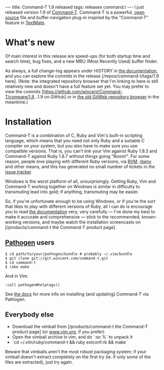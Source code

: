 ---
title: Command-T 1.9 released
tags: releases command.t
---
I just released version 1.9 of [[Command-T]]. Command-T is a powerful, [[open source]] file and buffer-navigation plug-in inspired by the "Command-T" feature in [[TextMate]].

= What's new =

Of main interest in this release are speed-ups (for both startup time and search time), bug fixes, and a new MRU (Most Recently Used) buffer finder.

As always, a full change-log appears under HISTORY in [http://git.wincent.com/command-t.git/blob_plain/1.9:/doc/command-t.txt the documentation], and you can explore the commits in the release [/repos/command-t/tags/1.9 here]. (Note: the integrated repository browser that I'm linking to here is still relatively new and doesn't have a full feature set yet. You may prefer to view the commits [https://github.com/wincent/Command-T/compare/1.8...1.9 on GitHub] or in [http://git.wincent.com/command-t.git/shortlog/refs/tags/1.9 the old GitWeb repository browser] in the meantime.)

= Installation =

Command-T is a combination of C, Ruby and Vim's built-in scripting language, which means that you need not only Ruby and a suitable C compiler on your system, but you also have to make sure you use compatible versions. That is, you can't link your Vim against Ruby 1.9.3 and Command-T against Ruby 1.8.7 without things going "Boom!". For some reason, people ''love'' playing with different Ruby versions, via [[RVM]], [[rbenv]] and other means, and this has generated no small number of tickets in the [[issue tracker]].

Windows is the worst platform of all, unsurprisingly. Getting Ruby, Vim and Command-T working together on Windows is similar in difficulty to transmuting lead into gold; if anything, transmuting may be easier.

So, if you're unfortunate enough to be using Windows, or if you're the sort that likes to play with different versions of Ruby, all I can do is encourage you to read [http://git.wincent.com/command-t.git/blob_plain/HEAD:/doc/command-t.txt the documentation] very, very carefully &mdash; I've done my best to make it accurate and comprehensive &mdash; stick to the recommended, known-working versions, and maybe watch the installation screencasts on [/products/command-t the Command-T product page].

== [[Pathogen]] users ==

<pre lang="shell">$ cd path/to/your/pathogen/bundle # probably ~/.vim/bundle
$ git clone git://git.wincent.com/command-t.git
$ cd command-t
$ rake make</pre>

And in Vim:

 :call pathogen#helptags()

See [http://git.wincent.com/command-t.git/blob_plain/HEAD:/doc/command-t.txt the docs] for more info on installing (and updating) Command-T via Pathogen.

== Everybody else ==

* Download the vimball from [/products/command-t the Command-T product page] (or [http://www.vim.org/scripts/script.php?script_id=3025 www.vim.org], if you prefer)
* Open the vimball archive in vim, and do `:so %` to unpack it
* `cd ~/.vim/ruby/command-t && ruby extconf.rb && make`

Beware that vimballs aren't the most robust packaging system; if your vimball doesn't extract completely on the first try (ie. if only some of the files are extracted), just try again.
